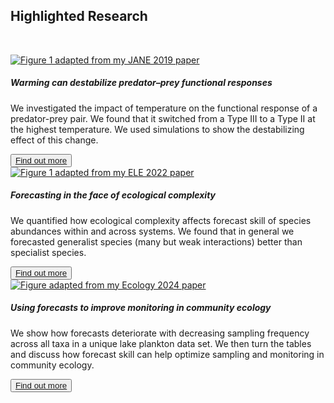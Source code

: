 <!-- ::: column-margin -->

<!-- <br> <br> <br> <br> <br> <br> -->

<!-- <center>  <img src="files/spathidium.svg" width="180" title="Drawing of Dexiostoma campylum (ciliate). (c) Uriah Daugaard (2021)" alt="Drawing of Dexiostoma campylum (ciliate). (c) Uriah Daugaard (2021)"/></center> -->

<!-- <br> <br> <br> <br> <br> <br> -->

<!-- <center>  <img src="files/dexiostoma_campylum.svg" width="180" title="Drawing of Dexiostoma campylum (ciliate). (c) Uriah Daugaard (2021)" alt="Drawing of Dexiostoma campylum (ciliate). (c) Uriah Daugaard (2021)"/></center> -->

<!-- ::: -->

::: column-page
# Highlighted Research {.unnumbered .unlisted}

<br>

::: {layout-ncol="3"}
```{=html}
<div class="card border-dark mb-3">
  <a href="/ResearchPages/warmingFRpage.qmd" class="link-primary"><img src="files/warmingfig1.jpg" alt="Figure 1 adapted from my JANE 2019 paper" class="card-img-top"/></a>
  <div class="card-body">
    <h5 class="card-title"> <strong>Warming can destabilize predator–prey functional responses</strong> </h5>
    <p class="card-text"> We investigated the impact of temperature on the functional response of a predator-prey pair. We found that it switched from a Type III to a Type II at the highest temperature. We used simulations to show the destabilizing effect of this change.</p>
    <button type="button" class="btn btn-secondary btn-sm"><a href="/ResearchPages/warmingFRpage.qmd" class="link-light text-decoration-none">Find out more</a></button>
  </div>
</div>
```
```{=html}
<div class="card border-dark mb-3">
  <a href="/ResearchPages/EcoComplexEcoForecast.qmd" class="link-primary"><img src="files/PhdChp1Fig1.jpg" alt="Figure 1 adapted from my ELE 2022 paper" class="card-img-top"/></a>
  <div class="card-body">
    <h5 class="card-title"> <strong>Forecasting in the face of ecological complexity</strong> </h5>
    <p class="card-text"> We quantified how ecological complexity affects forecast skill of species abundances within and across systems. We found that in general we forecasted generalist species (many but weak interactions) better than specialist species. </p>
    <button type="button" class="btn btn-secondary btn-sm"><a href="/ResearchPages/EcoComplexEcoForecast.qmd" class="link-light text-decoration-none">Find out more</a></button>
  </div>
</div>
```
```{=html}
<div class="card border-dark mb-3">
  <a href="/ResearchPages/SamplingFreq.qmd" class="link-primary"><img src="files/SamplingFreqPic.jpg" alt="Figure adapted from my Ecology 2024 paper" class="card-img-top"/></a>
  <div class="card-body">
    <h5 class="card-title"> <strong>Using forecasts to improve monitoring in community ecology</strong> </h5>
    <p class="card-text">We show how forecasts deteriorate with decreasing sampling frequency across all taxa in a unique lake plankton data set. We then turn the tables and discuss how forecast skill can help optimize sampling and monitoring in community ecology. </p>
    <button type="button" class="btn btn-secondary btn-sm"><a href="/ResearchPages/SamplingFreq.qmd" class="link-light text-decoration-none">Find out more</a></button>
  </div>
</div>
```
:::
:::
